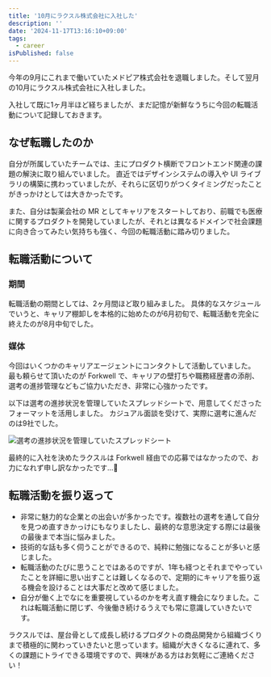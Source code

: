 ```yaml
---
title: '10月にラクスル株式会社に入社した'
description: ''
date: '2024-11-17T13:16:10+09:00'
tags:
  - career
isPublished: false
---
```


今年の9月にこれまで働いていたメドピア株式会社を退職しました。そして翌月の10月にラクスル株式会社に入社しました。

入社して既に1ヶ月半ほど経ちましたが、まだ記憶が新鮮なうちに今回の転職活動について記録しておきます。

## なぜ転職したのか

自分が所属していたチームでは、主にプロダクト横断でフロントエンド関連の課題の解決に取り組んでいました。
直近ではデザインシステムの導入や UI ライブラリの構築に携わっていましたが、それらに区切りがつくタイミングだったことがきっかけとしては大きかったです。

また、自分は製薬会社の MR としてキャリアをスタートしており、前職でも医療に関するプロダクトを開発していましたが、それとは異なるドメインで社会課題に向き合ってみたい気持ちも強く、今回の転職活動に踏み切りました。

## 転職活動について

### 期間

転職活動の期間としては、2ヶ月間ほど取り組みました。
具体的なスケジュールでいうと、キャリア棚卸しを本格的に始めたのが6月初旬で、転職活動を完全に終えたのが8月中旬でした。

### 媒体

今回はいくつかのキャリアエージェントにコンタクトして活動していました。
最も頼らせて頂いたのが Forkwell で、キャリアの壁打ちや職務経歴書の添削、選考の進捗管理などもご協力いただき、非常に心強かったです。

以下は選考の進捗状況を管理していたスプレッドシートで、用意してくださったフォーマットを活用しました。
カジュアル面談を受けて、実際に選考に進んだのは9社でした。

![選考の進捗状況を管理していたスプレッドシート](/2024-11-17-14.05.56@2x.png)

最終的に入社を決めたラクスルは Forkwell 経由での応募ではなかったので、お力になれず申し訳なかったです…🙈

## 転職活動を振り返って

- 非常に魅力的な企業との出会いが多かったです。複数社の選考を通して自分を見つめ直すきかっけにもなりましたし、最終的な意思決定する際には最後の最後まで本当に悩みました。
- 技術的な話も多く伺うことができるので、純粋に勉強になることが多いと感じました。
- 転職活動のたびに思うことではあるのですが、1年も経つとそれまでやっていたことを詳細に思い出すことは難しくなるので、定期的にキャリアを振り返る機会を設けることは大事だと改めて感じました。
- 自分が働く上でなにを重要視しているのかを考え直す機会になりました。これは転職活動に閉じず、今後働き続けるうえでも常に意識していきたいです。

ラクスルでは、屋台骨として成長し続けるプロダクトの商品開発から組織づくりまで積極的に関わっていきたいと思っています。組織が大きくなるに連れて、多くの課題にトライできる環境ですので、興味がある方はお気軽にご連絡ください！
